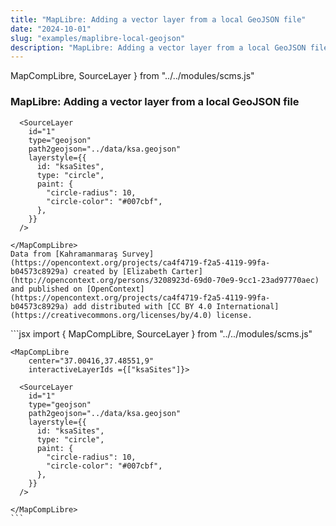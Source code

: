 ```yaml
---
title: "MapLibre: Adding a vector layer from a local GeoJSON file"
date: "2024-10-01"
slug: "examples/maplibre-local-geojson"
description: "MapLibre: Adding a vector layer from a local GeoJSON file"
---
```


  MapCompLibre,
  SourceLayer
} from "../../modules/scms.js"


### MapLibre: Adding a vector layer from a local GeoJSON file


<div className="row mt-3 mb-5 border-top border-bottom py-3">
  <div className="col-6">
    <MapCompLibre 
        center="37.00416,37.48551,9"
        interactiveLayerIds ={["ksaSites"]}>

      <SourceLayer
        id="1"
        type="geojson"
        path2geojson="../data/ksa.geojson"
        layerstyle={{
          id: "ksaSites",
          type: "circle",
          paint: {
            "circle-radius": 10,
            "circle-color": "#007cbf",
          },
        }}
      />

    </MapCompLibre>
    Data from [Kahramanmaraş Survey](https://opencontext.org/projects/ca4f4719-f2a5-4119-99fa-b04573c8929a) created by [Elizabeth Carter](http://opencontext.org/persons/3208923d-69d0-70e9-9cc1-23ad97770aec) and published on [OpenContext](https://opencontext.org/projects/ca4f4719-f2a5-4119-99fa-b04573c8929a) add distributed with [CC BY 4.0 International](https://creativecommons.org/licenses/by/4.0) license.

  </div>
  <div className="col-6">
    ```jsx
    import {
      MapCompLibre,
      SourceLayer
    } from "../../modules/scms.js"

    <MapCompLibre 
        center="37.00416,37.48551,9"
        interactiveLayerIds ={["ksaSites"]}>

      <SourceLayer
        id="1"
        type="geojson"
        path2geojson="../data/ksa.geojson"
        layerstyle={{
          id: "ksaSites",
          type: "circle",
          paint: {
            "circle-radius": 10,
            "circle-color": "#007cbf",
          },
        }}
      />
      
    </MapCompLibre>
    ```
  </div>
</div>